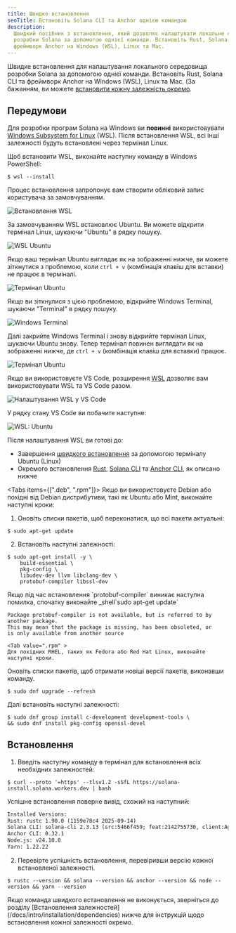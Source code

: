 ```yaml
---
title: Швидке встановлення
seoTitle: Встановіть Solana CLI та Anchor однією командою
description:
  Швидкий посібник з встановлення, який дозволяє налаштувати локальне середовище
  розробки Solana за допомогою однієї команди. Встановіть Rust, Solana CLI та
  фреймворк Anchor на Windows (WSL), Linux та Mac.
---
```


Швидке встановлення для налаштування локального середовища розробки Solana за
допомогою однієї команди. Встановіть Rust, Solana CLI та фреймворк Anchor на
Windows (WSL), Linux та Mac. (За бажанням, ви можете
[встановити кожну залежність окремо](/docs/intro/installation/dependencies).

## Передумови

<Accordions>
<Accordion title="Windows">

Для розробки програм Solana на Windows ви **повинні** використовувати
[Windows Subsystem for Linux](https://learn.microsoft.com/en-us/windows/wsl/install)
(WSL). Після встановлення WSL, всі інші залежності будуть встановлені через
термінал Linux.

Щоб встановити WSL, виконайте наступну команду в Windows PowerShell:

```terminal
$ wsl --install
```

Процес встановлення запропонує вам створити обліковий запис користувача за
замовчуванням.

![Встановлення WSL](/assets/docs/intro/installation/wsl-install.png)

За замовчуванням WSL встановлює Ubuntu. Ви можете відкрити термінал Linux,
шукаючи "Ubuntu" в рядку пошуку.

![WSL Ubuntu](/assets/docs/intro/installation/wsl-ubuntu-search.png)

Якщо ваш термінал Ubuntu виглядає як на зображенні нижче, ви можете зіткнутися з
проблемою, коли `ctrl + v` (комбінація клавіш для вставки) не працює в
терміналі.

![Термінал Ubuntu](/assets/docs/intro/installation/wsl-ubuntu-terminal-1.png)

Якщо ви зіткнулися з цією проблемою, відкрийте Windows Terminal, шукаючи
"Terminal" в рядку пошуку.

![Windows Terminal](/assets/docs/intro/installation/wsl-windows-terminal.png)

Далі закрийте Windows Terminal і знову відкрийте термінал Linux, шукаючи Ubuntu
знову. Тепер термінал повинен виглядати як на зображенні нижче, де `ctrl + v`
(комбінація клавіш для вставки) працює.

![Термінал Ubuntu](/assets/docs/intro/installation/wsl-ubuntu-terminal-2.png)

Якщо ви використовуєте VS Code, розширення
[WSL](https://code.visualstudio.com/docs/remote/wsl-tutorial) дозволяє вам
використовувати WSL та VS Code разом.

![Налаштування WSL у VS Code](/assets/docs/intro/installation/wsl-vscode.png)

У рядку стану VS Code ви побачите наступне:

![WSL: Ubuntu](/assets/docs/intro/installation/wsl-vscode-ubuntu.png)

Після налаштування WSL ви готові до:

- Завершення [швидкого встановлення](#installation) за допомогою терміналу
  Ubuntu (Linux)
- Окремого встановлення
  [Rust](/docs/intro/installation/dependencies#install-rust),
  [Solana CLI](/docs/intro/installation/dependencies#install-solana-cli) та
  [Anchor CLI](/docs/intro/installation/dependencies#install-anchor-cli), як
  описано нижче

</Accordion>
<Accordion title="Linux">

<Tabs items={[".deb", ".rpm"]}>
<Tab value=".deb" >
Якщо ви використовуєте Debian або похідні від Debian дистрибутиви, такі як Ubuntu або Mint, виконайте наступні кроки:

1. Оновіть списки пакетів, щоб переконатися, що всі пакети актуальні:

```terminal
$ sudo apt-get update
```

2. Встановіть наступні залежності:

```terminal
$ sudo apt-get install -y \
    build-essential \
    pkg-config \
    libudev-dev llvm libclang-dev \
    protobuf-compiler libssl-dev
```

<Callout>
Якщо під час встановлення `protobuf-compiler` виникає наступна помилка, спочатку
виконайте _shell`sudo apt-get update`

```
Package protobuf-compiler is not available, but is referred to by another package.
This may mean that the package is missing, has been obsoleted, or
is only available from another source
```

</Callout>

  </Tab>

    <Tab value=".rpm" >
    Для похідних RHEL, таких як Fedora або Red Hat Linux, виконайте наступні кроки.

Оновіть списки пакетів, щоб отримати новіші версії пакетів, виконавши команду.

```terminal
$ sudo dnf upgrade --refresh
```

Далі встановіть наступні залежності:

```terminal
$ sudo dnf group install c-development development-tools \
&& sudo dnf install pkg-config openssl-devel
```

  </Tab>
</Tabs>

</Accordion>
</Accordions>

## Встановлення

1. Введіть наступну команду в термінал для встановлення всіх необхідних
   залежностей:

```terminal
$ curl --proto '=https' --tlsv1.2 -sSfL https://solana-install.solana.workers.dev | bash
```

Успішне встановлення поверне вивід, схожий на наступний:

```txt title="Example output"
Installed Versions:
Rust: rustc 1.90.0 (1159e78c4 2025-09-14)
Solana CLI: solana-cli 2.3.13 (src:5466f459; feat:2142755730, client:Agave)
Anchor CLI: 0.32.1
Node.js: v24.10.0
Yarn: 1.22.22
```

2. Перевірте успішність встановлення, перевіривши версію кожної встановленої
   залежності.

```terminal
$ rustc --version && solana --version && anchor --version && node --version && yarn --version
```

<Callout>
  Якщо команда швидкого встановлення не виконується, зверніться до розділу
  [Встановлення залежностей](/docs/intro/installation/dependencies) нижче для
  інструкцій щодо встановлення кожної залежності окремо.
</Callout>
